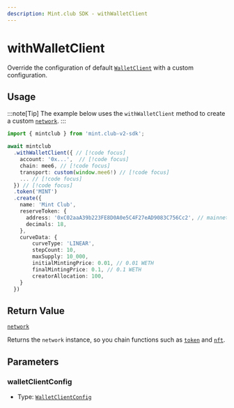 ```yaml
---
description: Mint.club SDK - withWalletClient
---
```


# withWalletClient

Override the configuration of default [`WalletClient`](/docs/sdk/network/transactions/getWalletClient) with a custom configuration.

## Usage

:::note[Tip]
The example below uses the `withWalletClient` method to create a custom [`network`](/docs/sdk/network).
:::

```ts [example.ts]
import { mintclub } from 'mint.club-v2-sdk';

await mintclub
  .withWalletClient({ // [!code focus]
    account: '0x...',  // [!code focus]
    chain: mee6, // [!code focus]
    transport: custom(window.mee6!) // [!code focus]
    ... // [!code focus]
  }) // [!code focus]
  .token('MINT')
  .create({
    name: 'Mint Club',
    reserveToken: {
      address: '0xC02aaA39b223FE8D0A0e5C4F27eAD9083C756Cc2', // mainnet WETH token address
      decimals: 18,
    },
	curveData: {
		curveType: 'LINEAR',
		stepCount: 10,
		maxSupply: 10_000,
		initialMintingPrice: 0.01, // 0.01 WETH
		finalMintingPrice: 0.1, // 0.1 WETH
		creatorAllocation: 100,
	}
  })
```

## Return Value

[`network`](/docs/sdk/network)

Returns the `network` instance, so you chain functions such as [`token`](/docs/sdk/network/nft) and [`nft`](/docs/sdk/network/nft).

## Parameters

### walletClientConfig

- Type: [`WalletClientConfig`](https://viem.sh/docs/clients/wallet)
